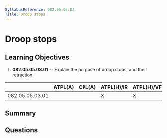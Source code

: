 ```yaml
---
SyllabusReference: 082.05.05.03
Title: Droop stops
---
```


# Droop stops

## Learning Objectives

1. **082.05.05.03.01** -- Explain the purpose of droop stops, and their retraction.

|                 | ATPL(A) | CPL(A) | ATPL(H)/IR | ATPL(H)/VFR | CPL(H) | IR  | CBIR(A) |
| --------------- | ------- | ------ | ---------- | ----------- | ------ | --- | ------- |
| 082.05.05.03.01 |         |        | X          | X           | X      |     |         |

## Summary

## Questions
